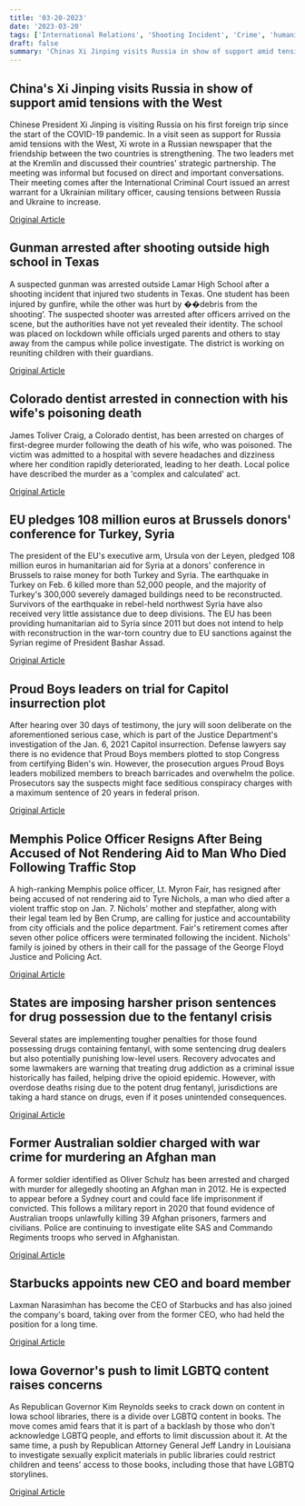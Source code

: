 ```yaml
---
title: '03-20-2023'
date: '2023-03-20'
tags: ['International Relations', 'Shooting Incident', 'Crime', 'humanitarian aid', 'Capitol Insurrection', 'Police Brutality', 'Drug Policy', 'War Crime', 'Business News', 'LGBTQ rights']
draft: false
summary: 'Chinas Xi Jinping visits Russia in show of support amid tensions with the West...'
---
```


## China's Xi Jinping visits Russia in show of support amid tensions with the West
Chinese President Xi Jinping is visiting Russia on his first foreign trip since the start of the COVID-19 pandemic. In a visit seen as support for Russia amid tensions with the West, Xi wrote in a Russian newspaper that the friendship between the two countries is strengthening. The two leaders met at the Kremlin and discussed their countries' strategic partnership. The meeting was informal but focused on direct and important conversations. Their meeting comes after the International Criminal Court issued an arrest warrant for a Ukrainian military officer, causing tensions between Russia and Ukraine to increase.

[Original Article](https://abcnews.go.com/International/chinas-president-xi-arrives-moscow-meeting-putin-amid/story?id=97980986)

## Gunman arrested after shooting outside high school in Texas
A suspected gunman was arrested outside Lamar High School after a shooting incident that injured two students in Texas. One student has been injured by gunfire, while the other was hurt by ��debris from the shooting’. The suspected shooter was arrested after officers arrived on the scene, but the authorities have not yet revealed their identity. The school was placed on lockdown while officials urged parents and others to stay away from the campus while police investigate. The district is working on reuniting children with their guardians.

[Original Article](https://abcnews.go.com/US/wireStory/officials-2-hurt-after-shooting-texas-school-97987232)

## Colorado dentist arrested in connection with his wife's poisoning death
James Toliver Craig, a Colorado dentist, has been arrested on charges of first-degree murder following the death of his wife, who was poisoned. The victim was admitted to a hospital with severe headaches and dizziness where her condition rapidly deteriorated, leading to her death. Local police have described the murder as a 'complex and calculated' act.

[Original Article](https://abcnews.go.com/US/colorado-dentist-arrested-wifes-complex-calculated-poisoning-death/story?id=97980140)

## EU pledges 108 million euros at Brussels donors' conference for Turkey, Syria
The president of the EU's executive arm, Ursula von der Leyen, pledged 108 million euros in humanitarian aid for Syria at a donors' conference in Brussels to raise money for both Turkey and Syria. The earthquake in Turkey on Feb. 6 killed more than 52,000 people, and the majority of Turkey's 300,000 severely damaged buildings need to be reconstructed. Survivors of the earthquake in rebel-held northwest Syria have also received very little assistance due to deep divisions. The EU has been providing humanitarian aid to Syria since 2011 but does not intend to help with reconstruction in the war-torn country due to EU sanctions against the Syrian regime of President Bashar Assad.

[Original Article](https://abcnews.go.com/Business/wireStory/eu-pledges-1-billion-post-quake-turkey-reconstruction-97986735)

## Proud Boys leaders on trial for Capitol insurrection plot
After hearing over 30 days of testimony, the jury will soon deliberate on the aforementioned serious case, which is part of the Justice Department's investigation of the Jan. 6, 2021 Capitol insurrection. Defense lawyers say there is no evidence that Proud Boys members plotted to stop Congress from certifying Biden's win. However, the prosecution argues Proud Boys leaders mobilized members to breach barricades and overwhelm the police. Prosecutors say the suspects might face seditious conspiracy charges with a maximum sentence of 20 years in federal prison. 

[Original Article](https://abcnews.go.com/Politics/wireStory/prosecutors-rest-sedition-case-proud-boys-leaders-97986731)

## Memphis Police Officer Resigns After Being Accused of Not Rendering Aid to Man Who Died Following Traffic Stop
A high-ranking Memphis police officer, Lt. Myron Fair, has resigned after being accused of not rendering aid to Tyre Nichols, a man who died after a violent traffic stop on Jan. 7. Nichols' mother and stepfather, along with their legal team led by Ben Crump, are calling for justice and accountability from city officials and the police department. Fair's retirement comes after seven other police officers were terminated following the incident. Nichols' family is joined by others in their call for the passage of the George Floyd Justice and Policing Act.

[Original Article](https://abcnews.go.com/US/police-supervisor-tyre-nichols-death-retired-benefits-fired/story?id=97962239)

## States are imposing harsher prison sentences for drug possession due to the fentanyl crisis
Several states are implementing tougher penalties for those found possessing drugs containing fentanyl, with some sentencing drug dealers but also potentially punishing low-level users. Recovery advocates and some lawmakers are warning that treating drug addiction as a criminal issue historically has failed, helping drive the opioid epidemic. However, with overdose deaths rising due to the potent drug fentanyl, jurisdictions are taking a hard stance on drugs, even if it poses unintended consequences.

[Original Article](https://abcnews.go.com/US/wireStory/overdoses-states-harsher-fentanyl-penalties-97985110)

## Former Australian soldier charged with war crime for murdering an Afghan man
A former soldier identified as Oliver Schulz has been arrested and charged with murder for allegedly shooting an Afghan man in 2012. He is expected to appear before a Sydney court and could face life imprisonment if convicted. This follows a military report in 2020 that found evidence of Australian troops unlawfully killing 39 Afghan prisoners, farmers and civilians. Police are continuing to investigate elite SAS and Commando Regiments troops who served in Afghanistan.

[Original Article](https://abcnews.go.com/International/wireStory/former-australian-soldier-charged-afghans-murder-97980138)

## Starbucks appoints new CEO and board member
Laxman Narasimhan has become the CEO of Starbucks and has also joined the company's board, taking over from the former CEO, who had held the position for a long time.

[Original Article](https://abcnews.go.com/Business/wireStory/starbucks-new-ceo-laxman-narasimhan-takes-seat-97986224)

## Iowa Governor's push to limit LGBTQ content raises concerns
As Republican Governor Kim Reynolds seeks to crack down on content in Iowa school libraries, there is a divide over LGBTQ content in books. The move comes amid fears that it is part of a backlash by those who don't acknowledge LGBTQ people, and efforts to limit discussion about it. At the same time, a push by Republican Attorney General Jeff Landry in Louisiana to investigate sexually explicit materials in public libraries could restrict children and teens’ access to those books, including those that have LGBTQ storylines.

[Original Article](https://abcnews.go.com/Politics/wireStory/school-library-book-bans-targeting-lgbtq-content-97984498)
